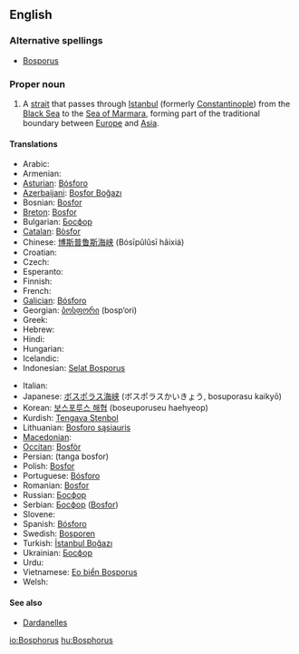 ==English==

===Alternative spellings===
* [[Bosporus]]

===Proper noun===
{{wikipedia|Bosporus}}
{{en-proper noun|sg=the Bosphorus}}

# A [[strait]] that passes through [[Istanbul]] (formerly [[Constantinople]]) from the [[Black Sea]] to the [[Sea of Marmara]], forming part of the traditional boundary between [[Europe]] and [[Asia]].

====Translations====
{{trans-top|A strait that passes through Istanbul}}
* Arabic: {{Arab|[[مضيق بوسفور]]}} {{IPAchar|(maɖīq búsfor)}} {{m}}
* Armenian: {{t|hy|Բոսֆոր|sc=Armn|tr=Bosfor}}
* [[Asturian]]: [[Bósforo]] {{m}}
* [[Azerbaijani]]: [[Bosfor Boğazı]]
* Bosnian: [[Bosfor]] {{m}}
* [[Breton]]: [[Bosfor]]
* Bulgarian: [[Босфор]] {{m}}
* [[Catalan]]: [[Bòsfor]] {{m}}
* Chinese: [[博斯普鲁斯海峡]] (Bósīpǔlǔsī hǎixiá)
* Croatian: {{t-|hr|Bospor|m}}
* Czech: {{t-|cs|Bospor|m}}
* Esperanto: {{t-|eo|Bosporo|xs=Esperanto}}
* Finnish: {{t+|fi|Bosporinsalmi}}
* French: {{t-|fr|Bosphore|m}}
* [[Galician]]: [[Bósforo]] {{m}}
* Georgian: [[ბოსფორი]] (bosp‘ori)
* Greek: {{t-|el|Βόσπορος|m|tr=Vósporos|sc=Grek}}
* Hebrew: {{t-|he|בוספורוס|m|alt=בּוֹסְפּוֹרוּס|tr=bosporus|sc=Hebr}}
* Hindi: {{t-|hi|बोस्पोरुस जलसन्धि|sc=Deva|xs=Hindi}}
* Hungarian: {{t+|hu|Boszporusz}}
* Icelandic: {{t-|is|Bosporussund}}
* Indonesian: [[Selat Bosporus]]
{{trans-mid}}
* Italian: {{t-|it|Bosforo|m}}
* Japanese: [[ボスポラス海峡]] (ボスポラスかいきょう, bosuporasu kaikyō)
* Korean: [[보스포루스 해협]] (boseuporuseu haehyeop)
* Kurdish: [[Tengava Stenbol]]
* Lithuanian: [[Bosforo sąsiauris]]
* [[Macedonian]]: {{t|mk|Босфор|m|tr=Bósfor|sc=Cyrl}}
* [[Occitan]]: [[Bosfòr]] {{m}}
* Persian: {{fa-Arab|[[تنگه بسفر]]}} (tanga bosfor)
* Polish: [[Bosfor]] {{m}}
* Portuguese: [[Bósforo]] {{m}}
* Romanian: [[Bosfor]]
* Russian: [[Босфор]] {{m}}
* Serbian: [[Босфор]] ([[Bosfor]]) {{m}}
* Slovene: {{t+|sl|Bospor|m}}
* Spanish: [[Bósforo]] {{m}}
* Swedish: [[Bosporen]]
* Turkish: [[İstanbul Boğazı]]
* Ukrainian: [[Босфор]] {{m}}
* Urdu: {{ur-Arab|[[آبنائے باسفورس]]}}
* Vietnamese: [[Eo biển Bosporus]]
* Welsh: {{t-|cy|Bosphorus|xs=Welsh}}
{{trans-bottom}}

====See also====
*[[Dardanelles]]

[[io:Bosphorus]]
[[hu:Bosphorus]]